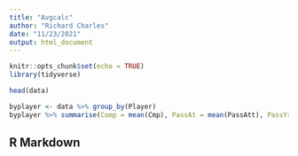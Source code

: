 ```yaml
---
title: "Avgcalc"
author: "Richard Charles"
date: "11/23/2021"
output: html_document
---
```


```r
knitr::opts_chunk$set(echo = TRUE)
library(tidyverse)
```

```r
head(data)
```
```r
byplayer <- data %>% group_by(Player)
byplayer %>% summarise(Comp = mean(Cmp), PassAt = mean(PassAtt), PassYrds = mean(PassYds), PassTuddy = mean(PassTD), skk = mean(Sk), Passinter = mean(PassInt), FFL = mean(FL), Rating = mean(Rate), Rushatmp = mean(RushAtt), Ryds = mean(RushYds), rtd = mean(RushTD), Rtuddy = mean(RecTD), recyards = mean(RecYds), drops = mean(RecDrop))
```


## R Markdown



